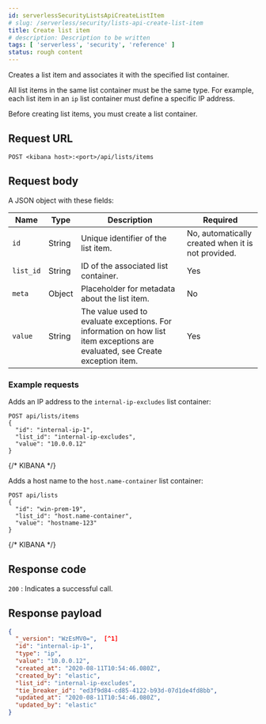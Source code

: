 ```yaml
---
id: serverlessSecurityListsApiCreateListItem
# slug: /serverless/security/lists-api-create-list-item
title: Create list item
# description: Description to be written
tags: [ 'serverless', 'security', 'reference' ]
status: rough content
---
```


<div id="lists-api-create-list-item"></div>

Creates a list item and associates it with the specified
<DocLink id="serverlessSecurityListsApiCreateContainer">list container</DocLink>.

All list items in the same list container must be the same type. For example,
each list item in an `ip` list container must define a specific IP address.

<DocCallOut title="Note">
Before creating list items, you must create a list container.
</DocCallOut>

## Request URL

`POST <kibana host>:<port>/api/lists/items`

## Request body

A JSON object with these fields:

| Name | Type | Description | Required |
|---|---|---|---|
| `id` | String | Unique identifier of the list item. | No, automatically created when it is not provided. |
| `list_id` | String | ID of the associated <DocLink id="serverlessSecurityListsApiCreateContainer">list container</DocLink>. | Yes |
| `meta` | Object | Placeholder for metadata about the list item. | No |
| `value` | String | The value used to evaluate exceptions. For information on how list item exceptions are evaluated, see <DocLink id="serverlessSecurityExceptionsApiCreateExceptionItem">Create exception item</DocLink>. | Yes |

### Example requests

Adds an IP address to the `internal-ip-excludes` list container:

```console
POST api/lists/items
{
  "id": "internal-ip-1",
  "list_id": "internal-ip-excludes",
  "value": "10.0.0.12"
}
```
{/* KIBANA */}

Adds a host name to the `host.name-container` list container:

```console
POST api/lists
{
  "id": "win-prem-19",
  "list_id": "host.name-container",
  "value": "hostname-123"
}
```
{/* KIBANA */}

## Response code

`200` 
    : Indicates a successful call.

## Response payload

```json
{
  "_version": "WzEsMV0=",  [^1]
  "id": "internal-ip-1",
  "type": "ip",
  "value": "10.0.0.12",
  "created_at": "2020-08-11T10:54:46.080Z",
  "created_by": "elastic",
  "list_id": "internal-ip-excludes",
  "tie_breaker_id": "ed3f9d84-cd85-4122-b93d-07d1de4fd8bb",
  "updated_at": "2020-08-11T10:54:46.080Z",
  "updated_by": "elastic"
}
```
[^1]: Base-64 encoded value of `if_seq_no` and `if_primary_term` parameters, used
for [Optimistic concurrency control](((ref))/optimistic-concurrency-control.html).
To ensure there are no conflicts, use this value when
<DocLink id="serverlessSecurityListsApiUpdateItem">updating a list item</DocLink>.

